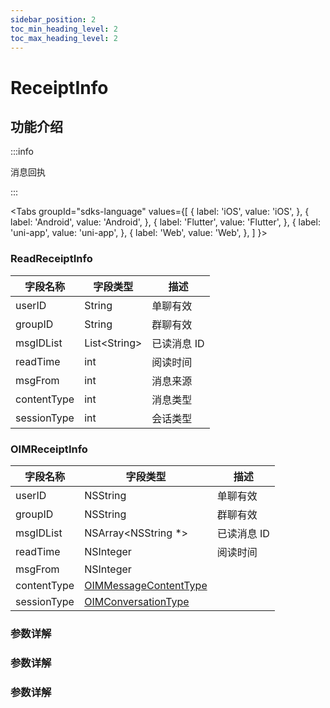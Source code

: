 ```yaml
---
sidebar_position: 2
toc_min_heading_level: 2
toc_max_heading_level: 2
---
```


# ReceiptInfo

## 功能介绍

:::info

消息回执

:::

<Tabs
groupId="sdks-language"
values={[
{ label: 'iOS', value: 'iOS', },
{ label: 'Android', value: 'Android', },
{ label: 'Flutter', value: 'Flutter', },
{ label: 'uni-app', value: 'uni-app', },
{ label: 'Web', value: 'Web', },
]
}>

<TabItem value="Flutter">

### ReadReceiptInfo

| 字段名称    | 字段类型                                                       | 描述        |
| ----------- | -------------------------------------------------------------- | ----------- |
| userID      | String                                                       | 单聊有效    |
| groupID     | String                                                       | 群聊有效    |
| msgIDList   | List<String\>                                           | 已读消息 ID |
| readTime    | int                                                      | 阅读时间    |
| msgFrom     | int                                                      | 消息来源            |
| contentType | int |     消息类型        |
| sessionType | int     |    会话类型         |


</TabItem>

<TabItem value="iOS">

### OIMReceiptInfo

| 字段名称    | 字段类型                                                       | 描述        |
| ----------- | -------------------------------------------------------------- | ----------- |
| userID      | NSString                                                       | 单聊有效    |
| groupID     | NSString                                                       | 群聊有效    |
| msgIDList   | NSArray<NSString \*>                                           | 已读消息 ID |
| readTime    | NSInteger                                                      | 阅读时间    |
| msgFrom     | NSInteger                                                      |             |
| contentType | [OIMMessageContentType](docs/sdks/Enum/MessageContentType.mdx) |             |
| sessionType | [OIMConversationType](docs/sdks/Enum/ConversationType.mdx)     |             |

</TabItem>

<TabItem value="Android">

### 参数详解

</TabItem>

<TabItem value="Web">

### 参数详解

</TabItem>

<TabItem value="uni-app">

### 参数详解

</TabItem>

</Tabs>
